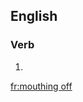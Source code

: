 ==English==

===Verb===
{{head|en|present participle}}

# {{present participle of|mouth off|lang=en}}

[[fr:mouthing off]]